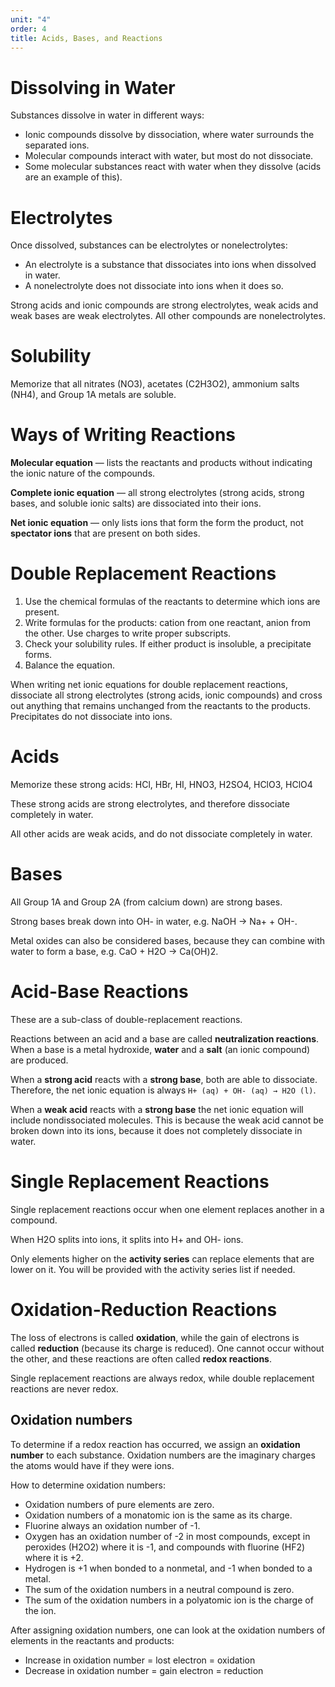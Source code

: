 ```yaml
---
unit: "4"
order: 4
title: Acids, Bases, and Reactions
---
```


# Dissolving in Water

Substances dissolve in water in different ways: 

- Ionic compounds dissolve by dissociation, where water surrounds the separated ions.
- Molecular compounds interact with water, but most do not dissociate.
- Some molecular substances react with water when they dissolve (acids are an example of this).

# Electrolytes

Once dissolved, substances can be electrolytes or nonelectrolytes: 

- An electrolyte is a substance that dissociates into ions when dissolved in water.
- A nonelectrolyte does not dissociate into ions when it does so.

Strong acids and ionic compounds are strong electrolytes, weak acids and weak bases are weak electrolytes. All other compounds are nonelectrolytes. 

# Solubility

Memorize that all nitrates (NO3), acetates (C2H3O2), ammonium salts (NH4), and Group 1A metals are soluble. 

# Ways of Writing Reactions

**Molecular equation** — lists the reactants and products without indicating the ionic nature of the compounds. 

**Complete ionic equation** — all strong electrolytes (strong acids, strong bases, and soluble ionic salts) are dissociated into their ions. 

**Net ionic equation** — only lists ions that form the form the product, not **spectator ions** that are present on both sides. 

# Double Replacement Reactions

1. Use the chemical formulas of the reactants to determine which ions are present. 
2. Write formulas for the products: cation from one reactant, anion from the other. Use charges to write proper subscripts. 
3. Check your solubility rules. If either product is insoluble, a precipitate forms. 
4. Balance the equation. 

When writing net ionic equations for double replacement reactions, dissociate all strong electrolytes (strong acids, ionic compounds) and cross out anything that remains unchanged from the reactants to the products. Precipitates do not dissociate into ions. 

# Acids

<Callout>
  Memorize these strong acids: HCl, HBr, HI, HNO3, H2SO4, HClO3, HClO4
</Callout>

These strong acids are strong electrolytes, and therefore dissociate completely in water. 

All other acids are weak acids, and do not dissociate completely in water. 

# Bases

All Group 1A and Group 2A (from calcium down) are strong bases. 

Strong bases break down into OH- in water, e.g. NaOH → Na+ + OH-. 

Metal oxides can also be considered bases, because they can combine with water to form a base, e.g. CaO + H2O → Ca(OH)2. 

# Acid-Base Reactions

These are a sub-class of double-replacement reactions. 

Reactions between an acid and a base are called **neutralization reactions**. When a base is a metal hydroxide, **water** and a **salt** (an ionic compound) are produced. 

When a **strong acid** reacts with a **strong base**, both are able to dissociate. Therefore, the net ionic equation is always `H+ (aq) + OH- (aq) → H2O (l)`.

When a **weak acid** reacts with a **strong base** the net ionic equation will include nondissociated molecules. This is because the weak acid cannot be broken down into its ions, because it does not completely dissociate in water. 

# Single Replacement Reactions

Single replacement reactions occur when one element replaces another in a compound. 

<Callout>
  When H2O splits into ions, it splits into H+ and OH- ions.
</Callout>

Only elements higher on the **activity series** can replace elements that are lower on it. You will be provided with the activity series list if needed. 

# Oxidation-Reduction Reactions

The loss of electrons is called **oxidation**, while the gain of electrons is called **reduction** (because its charge is reduced). One cannot occur without the other, and these reactions are often called **redox reactions**. 

<Callout>
  Single replacement reactions are always redox, while double replacement reactions are never redox.
</Callout>

## Oxidation numbers

To determine if a redox reaction has occurred, we assign an **oxidation number** to each substance. Oxidation numbers are the imaginary charges the atoms would have if they were ions. 

How to determine oxidation numbers: 

- Oxidation numbers of pure elements are zero.
- Oxidation numbers of a monatomic ion is the same as its charge.
- Fluorine always an oxidation number of -1.
- Oxygen has an oxidation number of -2 in most compounds, except in peroxides (H2O2) where it is -1, and compounds with fluorine (HF2) where it is +2.
- Hydrogen is +1 when bonded to a nonmetal, and -1 when bonded to a metal.
- The sum of the oxidation numbers in a neutral compound is zero.
- The sum of the oxidation numbers in a polyatomic ion is the charge of the ion.

After assigning oxidation numbers, one can look at the oxidation numbers of elements in the reactants and products: 

- Increase in oxidation number = lost electron = oxidation
- Decrease in oxidation number = gain electron = reduction